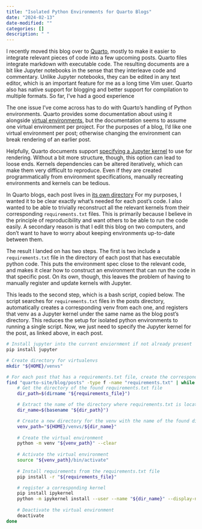 ```yaml
---
title: "Isolated Python Environments for Quarto Blogs"
date: "2024-02-13"
date-modified: ""
categories: []
description: " "
---
```


I recently moved this blog over to [Quarto](https://quarto.org/), mostly to make it easier to
integrate relevant pieces of code into a few upcoming posts. Quarto files integrate markdown with
executable code. The resulting documents are a bit like Jupyter notebooks in the sense that they
interleave code and commentary. Unlike Jupyter notebooks, they can be edited in any text editor,
which is an important feature for me as a long time Vim user. Quarto also has native support for
blogging and better support for compilation to multiple formats. So far, I've had a good experience

The one issue I've come across has to do with Quarto's handling of Python environments.
Quarto provides some documentation about using it alongside 
[virtual environments](https://quarto.org/docs/projects/virtual-environments.html),
but the documentation seems to assume one virtual environment per project. For the purposes of a
blog, I'd like one virtual environment per post; otherwise changing the environment can break
rendering of an earlier post.

Helpfully, Quarto documents support 
[specifying a Jupyter kernel](https://quarto.org/docs/computations/python.html#kernel-selection)
to use for rendering. Without a bit more structure, though, this option can lead to loose ends.
Kernels dependencies can be altered iteratively, which can make them very difficult to reproduce.
Even if they are created programmatically from environment specifications, manually recreating
environments and kernels can be tedious.

In Quarto blogs, each post lives in 
[its own directory](https://quarto.org/docs/websites/website-blog.html#posts-directory)
For my purposes, I wanted it to be clear exactly what's needed for each post's code. I also wanted
to be able to trivially reconstruct all the relevant kernels from their corresponding
`requirements.txt` files. This is primarily because I believe in the principle of reproducibility
and want others to be able to run the code easily. A secondary reason is that I edit this blog on
two computers, and don't want to have to worry about keeping environments up-to-date between them.

The result I landed on has two steps. The first is two include a `requirements.txt` file in the
directory of each post that has executable python code. This puts the environment spec close to the
relevant code, and makes it clear how to construct an environment that can run the code in that
specific post. On its own, though, this leaves the problem of having to manually register and update
kernels with Jupyter.

This leads to the second step, which is a bash script, copied below. The script searches for
`requirements.txt` files in the posts directory, automatically creates a corresponding venv from
each one, and registers that venv as a Jupyter kernel under the same name as the blog post's
directory. This reduces the setup for isolated python environments to running a single script. Now,
we just need to specify the Jupyter kernel for the post, as linked above, in each post.

```bash
# Install jupyter into the current enviornment if not already present
pip install jupyter

# Create directory for virtualenvs
mkdir "${HOME}/venvs"

# For each post that has a requirements.txt file, create the corresponding kernel
find "quarto-site/blog/posts" -type f -name "requirements.txt" | while read requirements_file; do
    # Get the directory of the found requirements.txt file
    dir_path=$(dirname "${requirements_file}")

    # Extract the name of the directory where requirements.txt is located
    dir_name=$(basename "${dir_path}")

    # Create a new directory for the venv with the name of the found directory
    venv_path="${HOME}/venvs/${dir_name}"
    
    # Create the virtual environment
    python -m venv "${venv_path}" --clear 
    
    # Activate the virtual environment
    source "${venv_path}/bin/activate"
    
    # Install requirements from the requirements.txt file
    pip install -r "${requirements_file}"

    # register a corresponding kernel
    pip install ipykernel
    python -m ipykernel install --user --name "${dir_name}" --display-name "${dir_name}"
    
    # Deactivate the virtual environment
    deactivate
done
```
